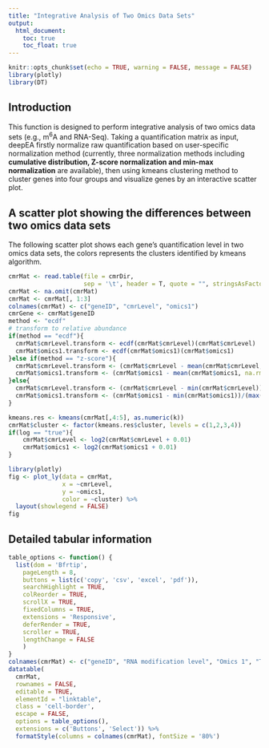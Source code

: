 ```yaml
---
title: "Integrative Analysis of Two Omics Data Sets"
output:
  html_document:
    toc: true
    toc_float: true
---
```


```r
knitr::opts_chunk$set(echo = TRUE, warning = FALSE, message = FALSE)
library(plotly)
library(DT)
```

## Introduction
This function is designed to perform integrative analysis of two omics data sets (e.g., m<sup>6</sup>A and RNA-Seq). Taking a quantification matrix as input, deepEA firstly normalize raw quantification based on user-specific normalization method (currently, three normalization methods including **cumulative distribution, Z-score normalization and min-max normalization** are available), then using kmeans clustering method to cluster genes into four groups and visualize genes by an interactive scatter plot.


## A scatter plot showing the differences between two omics data sets
The following scatter plot shows each gene's quantification level in two omics data sets, the colors represents the clusters identified by kmeans algorithm.

```r
cmrMat <- read.table(file = cmrDir,
                     sep = '\t', header = T, quote = "", stringsAsFactors = F)
cmrMat <- na.omit(cmrMat)
cmrMat <- cmrMat[, 1:3]
colnames(cmrMat) <- c("geneID", "cmrLevel", "omics1")
cmrGene <- cmrMat$geneID
method <- "ecdf"
# transform to relative abundance
if(method == "ecdf"){
  cmrMat$cmrLevel.transform <- ecdf(cmrMat$cmrLevel)(cmrMat$cmrLevel)
  cmrMat$omics1.transform <- ecdf(cmrMat$omics1)(cmrMat$omics1)
}else if(method == "z-score"){
  cmrMat$cmrLevel.transform <- (cmrMat$cmrLevel - mean(cmrMat$cmrLevel, na.rm = T))/sd(cmrMat$cmrLevel, na.rm = T)
  cmrMat$omics1.transform <- (cmrMat$omics1 - mean(cmrMat$omics1, na.rm = T))/sd(cmrMat$omics1, na.rm = T)
}else{
  cmrMat$cmrLevel.transform <- (cmrMat$cmrLevel - min(cmrMat$cmrLevel))/(max(cmrMat$cmrLevel) - min(cmrMat$cmrLevel))
  cmrMat$omics1.transform <- (cmrMat$omics1 - min(cmrMat$omics1))/(max(cmrMat$omics1) - min(cmrMat$omics1))
}

kmeans.res <- kmeans(cmrMat[,4:5], as.numeric(k))
cmrMat$cluster <- factor(kmeans.res$cluster, levels = c(1,2,3,4))
if(log == "true"){
	cmrMat$cmrLevel <- log2(cmrMat$cmrLevel + 0.01)
	cmrMat$omics1 <- log2(cmrMat$omics1 + 0.01)
}

library(plotly)
fig <- plot_ly(data = cmrMat, 
               x = ~cmrLevel,
               y = ~omics1,
               color = ~cluster) %>% 
  layout(showlegend = FALSE)
fig

```

## Detailed tabular information
```r
table_options <- function() {
  list(dom = 'Bfrtip',
    pageLength = 8,
    buttons = list(c('copy', 'csv', 'excel', 'pdf')),
    searchHighlight = TRUE,
    colReorder = TRUE,
    scrollX = TRUE,
    fixedColumns = TRUE,
    extensions = 'Responsive',
    deferRender = TRUE,
    scroller = TRUE,
    lengthChange = FALSE
    )
}
colnames(cmrMat) <- c("geneID", "RNA modification level", "Omics 1", "Transformed RNA modification level", "Transformed omics 1", "Cluster")
datatable(
  cmrMat,
  rownames = FALSE,
  editable = TRUE,
  elementId = "linktable",
  class = 'cell-border',
  escape = FALSE,
  options = table_options(),
  extensions = c('Buttons', 'Select')) %>%
  formatStyle(columns = colnames(cmrMat), fontSize = '80%')
```
